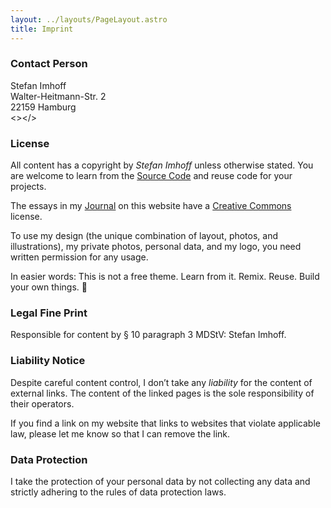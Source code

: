 ```yaml
---
layout: ../layouts/PageLayout.astro
title: Imprint
---
```



### Contact Person

Stefan Imhoff<br />
Walter-Heitmann-Str. 2<br />
22159 Hamburg<br /><><EmailLink data-domain="stefanimhoff" data-name="hey" data-tld="de" text="Contact" /></>

### License

All content has a copyright by _Stefan Imhoff_ unless otherwise stated. You are welcome to learn from the [Source Code](https://github.com/kogakure/website-astro-stefanimhoff.de) and reuse code for your projects.

The essays in my [Journal](/journal/) on this website have a [Creative Commons](https://creativecommons.org/licenses/by-nc-sa/4.0/) license.

To use my design (the unique combination of layout, photos, and illustrations), my private photos, personal data, and my logo, you need written permission for any usage.

In easier words: This is not a free theme. Learn from it. Remix. Reuse. Build your own things. 🤘

### Legal Fine Print

Responsible for content by § 10 paragraph 3 MDStV: Stefan Imhoff.

### Liability Notice

Despite careful content control, I don’t take any _liability_ for the content of external links. The content of the linked pages is the sole responsibility of their operators.

If you find a link on my website that links to websites that violate applicable law, please let me know so that I can remove the link.

### Data Protection

I take the protection of your personal data by not collecting any data and strictly adhering to the rules of data protection laws.
